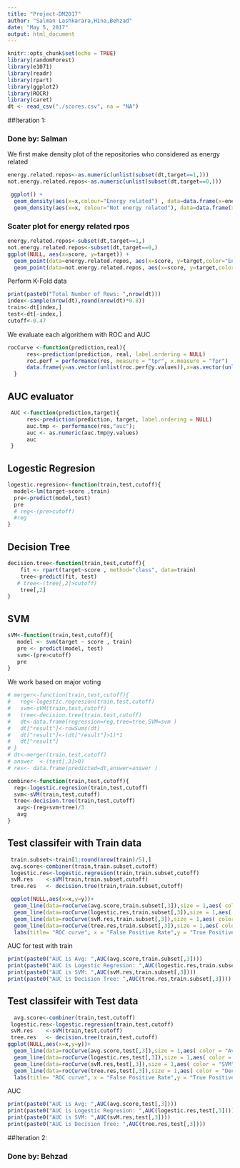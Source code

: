 ```yaml
---
title: "Project-DM2017"
author: "Salman Lashkarara,Hina,Behzad"
date: "May 5, 2017"
output: html_document
---
```


```r
knitr::opts_chunk$set(echo = TRUE)
library(randomForest)
library(e1071)
library(readr)
library(rpart)
library(ggplot2)
library(ROCR)
library(caret)
dt <- read_csv("./scores.csv", na = "NA")
```

##Iteration 1:

### Done by: Salman

We first make density plot of the repositories who considered as energy related

```r
energy.related.repos<-as.numeric(unlist(subset(dt,target==1,)))
not.energy.related.repos<-as.numeric(unlist(subset(dt,target==0,)))

 ggplot() + 
  geom_density(aes(x=x,colour="Energy related") , data=data.frame(x=energy.related.repos))+
  geom_density(aes(x=x, colour="Not energy related"), data=data.frame(x=not.energy.related.repos))

```

### Scater plot for energy related rpos

```r
energy.related.repos<-subset(dt,target==1,)
not.energy.related.repos<-subset(dt,target==0,)
ggplot(NULL, aes(x=score, y=target)) +
  geom_point(data=energy.related.repos, aes(x=score, y=target,color="Energy Related"))+
  geom_point(data=not.energy.related.repos, aes(x=score, y=target,color="Not Energy Related"))
```

Perform K-Fold data

```r

print(paste0("Total Number of Rows: ",nrow(dt)))
index<-sample(nrow(dt),round(nrow(dt)*0.8))
train<-dt[index,]
test<-dt[-index,]
cutoff<-0.47
```



We evaluate each algorithem with ROC and AUC

```r
rocCurve <-function(prediction,real){  
      res<-prediction(prediction, real, label.ordering = NULL)
      roc.perf = performance(res, measure = "tpr", x.measure = "fpr")
      data.frame(y=as.vector(unlist(roc.perf@y.values)),x=as.vector(unlist(roc.perf@x.values)))
  }
```

## AUC evaluator

```r
 AUC <-function(prediction,target){
      res<-prediction(prediction, target, label.ordering = NULL)
      auc.tmp <- performance(res,"auc"); 
      auc <- as.numeric(auc.tmp@y.values)
      auc
 }
```


## Logestic Regresion

```r
logestic.regresion<-function(train,test,cutoff){
  model<-lm(target~score ,train)
  pre<-predict(model,test)
  pre
  # reg<-(pre>cutoff)
  #reg
}
```

## Decision Tree

```r
decision.tree<-function(train,test,cutoff){
    fit <- rpart(target~score , method="class", data=train)
    tree<-predict(fit, test)
   # tree<-(tree[,2]>cutoff)
    tree[,2]
}
```

## SVM

```r
sVM<-function(train,test,cutoff){
   model <- svm(target ~ score , train)
   pre <- predict(model, test)
   svm<-(pre>cutoff)
   pre
}
```

We work based on major voting

```r
# merger<-function(train,test,cutoff){
#   reg<-logestic.regresion(train,test,cutoff)
#   svm<-sVM(train,test,cutoff)
#   tree<-decision.tree(train,test,cutoff)
#   dt<-data.frame(regression=reg,tree=tree,SVM=svm )
#   dt["result"]<-rowSums(dt)
#   dt["result"]<-(dt["result"]>1)*1
#   dt["result"]
# }
# dt<-merger(train,test,cutoff)
# answer  <-(test[,3]>0)
# res<- data.frame(predicted=dt,answer=answer )


```


```r
combiner<-function(train,test,cutoff){
  reg<-logestic.regresion(train,test,cutoff)
  svm<-sVM(train,test,cutoff)
  tree<-decision.tree(train,test,cutoff)
   avg<-(reg+svm+tree)/3
   avg
}

```

## Test classifeir with Train data

```r
 train.subset<-train[1:round(nrow(train)/5),]
 avg.score<-combiner(train,train.subset,cutoff) 
 logestic.res<-logestic.regresion(train,train.subset,cutoff)
 svM.res    <-sVM(train,train.subset,cutoff)
 tree.res   <- decision.tree(train,train.subset,cutoff)

 ggplot(NULL,aes(x=x,y=y))+
  geom_line(data=rocCurve(avg.score,train.subset[,3]),size = 1,aes( color = "Average"))+
  geom_line(data=rocCurve(logestic.res,train.subset[,3]),size = 1,aes( color = "Logestic Regresion"))+
  geom_line(data=rocCurve(svM.res,train.subset[,3]),size = 1,aes( color = "SVM"))+
  geom_line(data=rocCurve(tree.res,train.subset[,3]),size = 1,aes( color = "Decision Tree"))+
  labs(title= "ROC curve", x = "False Positive Rate",y = "True Positive Rate")
```

AUC for test with train

```r

print(paste0("AUC is Avg: ",AUC(avg.score,train.subset[,3])))
print(paste0("AUC is Logestic Regresion: ",AUC(logestic.res,train.subset[,3])))
print(paste0("AUC is SVM: ",AUC(svM.res,train.subset[,3])))
print(paste0("AUC is Decision Tree: ",AUC(tree.res,train.subset[,3])))

```


## Test classifeir with Test data

```r
  avg.score<-combiner(train,test,cutoff) 
 logestic.res<-logestic.regresion(train,test,cutoff)
 svM.res    <-sVM(train,test,cutoff)
 tree.res   <- decision.tree(train,test,cutoff)
ggplot(NULL,aes(x=x,y=y))+
  geom_line(data=rocCurve(avg.score,test[,3]),size = 1,aes( color = "Average"))+
  geom_line(data=rocCurve(logestic.res,test[,3]),size = 1,aes( color = "Logestic Regresion"))+
  geom_line(data=rocCurve(svM.res,test[,3]),size = 1,aes( color = "SVM"))+
  geom_line(data=rocCurve(tree.res,test[,3]),size = 1,aes( color = "Decision Tree"))+
  labs(title= "ROC curve", x = "False Positive Rate",y = "True Positive Rate")
```

AUC 

```r

print(paste0("AUC is Avg: ",AUC(avg.score,test[,3])))
print(paste0("AUC is Logestic Regresion: ",AUC(logestic.res,test[,3])))
print(paste0("AUC is SVM: ",AUC(svM.res,test[,3])))
print(paste0("AUC is Decision Tree: ",AUC(tree.res,test[,3])))

```


##Iteration 2:

### Done by: Behzad

